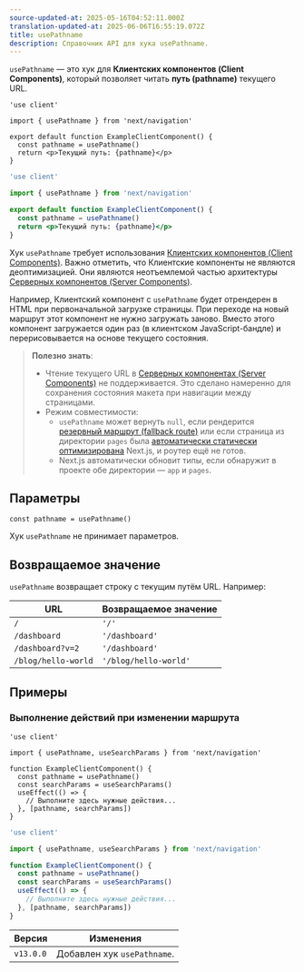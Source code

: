 ```yaml
---
source-updated-at: 2025-05-16T04:52:11.000Z
translation-updated-at: 2025-06-06T16:55:19.072Z
title: usePathname
description: Справочник API для хука usePathname.
---
```


`usePathname` — это хук для **Клиентских компонентов (Client Components)**, который позволяет читать **путь (pathname)** текущего URL.

```tsx filename="app/example-client-component.tsx" switcher
'use client'

import { usePathname } from 'next/navigation'

export default function ExampleClientComponent() {
  const pathname = usePathname()
  return <p>Текущий путь: {pathname}</p>
}
```

```jsx filename="app/example-client-component.js" switcher
'use client'

import { usePathname } from 'next/navigation'

export default function ExampleClientComponent() {
  const pathname = usePathname()
  return <p>Текущий путь: {pathname}</p>
}
```

Хук `usePathname` требует использования [Клиентских компонентов (Client Components)](/docs/app/building-your-application/rendering/client-components). Важно отметить, что Клиентские компоненты не являются деоптимизацией. Они являются неотъемлемой частью архитектуры [Серверных компонентов (Server Components)](/docs/app/building-your-application/rendering/server-components).

Например, Клиентский компонент с `usePathname` будет отрендерен в HTML при первоначальной загрузке страницы. При переходе на новый маршрут этот компонент не нужно загружать заново. Вместо этого компонент загружается один раз (в клиентском JavaScript-бандле) и перерисовывается на основе текущего состояния.

> **Полезно знать**:
>
> - Чтение текущего URL в [Серверных компонентах (Server Components)](/docs/app/building-your-application/rendering/server-components) не поддерживается. Это сделано намеренно для сохранения состояния макета при навигации между страницами.
> - Режим совместимости:
>   - `usePathname` может вернуть `null`, если рендерится [резервный маршрут (fallback route)](/docs/pages/api-reference/functions/get-static-paths#fallback-true) или если страница из директории `pages` была [автоматически статически оптимизирована](/docs/pages/building-your-application/rendering/automatic-static-optimization) Next.js, и роутер ещё не готов.
>   - Next.js автоматически обновит типы, если обнаружит в проекте обе директории — `app` и `pages`.

## Параметры

```tsx
const pathname = usePathname()
```

Хук `usePathname` не принимает параметров.

## Возвращаемое значение

`usePathname` возвращает строку с текущим путём URL. Например:

| URL                 | Возвращаемое значение   |
| ------------------- | ----------------------- |
| `/`                 | `'/'`                   |
| `/dashboard`        | `'/dashboard'`          |
| `/dashboard?v=2`    | `'/dashboard'`          |
| `/blog/hello-world` | `'/blog/hello-world'`   |

## Примеры

### Выполнение действий при изменении маршрута

```tsx filename="app/example-client-component.tsx" switcher
'use client'

import { usePathname, useSearchParams } from 'next/navigation'

function ExampleClientComponent() {
  const pathname = usePathname()
  const searchParams = useSearchParams()
  useEffect(() => {
    // Выполните здесь нужные действия...
  }, [pathname, searchParams])
}
```

```jsx filename="app/example-client-component.js" switcher
'use client'

import { usePathname, useSearchParams } from 'next/navigation'

function ExampleClientComponent() {
  const pathname = usePathname()
  const searchParams = useSearchParams()
  useEffect(() => {
    // Выполните здесь нужные действия...
  }, [pathname, searchParams])
}
```

| Версия    | Изменения                |
| --------- | ------------------------ |
| `v13.0.0` | Добавлен хук `usePathname`. |